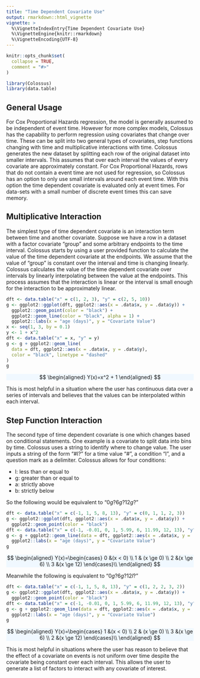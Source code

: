 ```yaml
---
title: "Time Dependent Covariate Use"
output: rmarkdown::html_vignette
vignette: >
  %\VignetteIndexEntry{Time Dependent Covariate Use}
  %\VignetteEngine{knitr::rmarkdown}
  %\VignetteEncoding{UTF-8}
---
```


```r
knitr::opts_chunk$set(
  collapse = TRUE,
  comment = "#>"
)
```

```r
library(Colossus)
library(data.table)
```

## General Usage

For Cox Proportional Hazards regression, the model is generally assumed to be independent of event time. However for more complex models, Colossus has the capability to perform regression using covariates that change over time. These can be split into two general types of covariates, step functions changing with time and multiplicative interactions with time. Colossus generates the new dataset by splitting each row of the original dataset into smaller intervals. This assumes that over each interval the values of every covariate are approximately constant. For Cox Proportional Hazards, rows that do not contain a event time are not used for regression, so Colossus has an option to only use small intervals around each event time. With this option the time dependent covariate is evaluated only at event times. For data-sets with a small number of discrete event times this can save memory.

## Multiplicative Interaction

The simplest type of time dependent covariate is an interaction term between time and another covariate. Suppose we have a row in a dataset with a factor covariate "group" and some arbitrary endpoints to the time interval. Colossus starts by using a user provided function to calculate the value of the time dependent covariate at the endpoints. We assume that the value of "group" is constant over the interval and time is changing linearly. Colossus calculates the value of the time dependent covariate over intervals by linearly interpolating between the value at the endpoints. This process assumes that the interaction is linear or the interval is small enough for the interaction to be approximately linear.

```r
dft <- data.table("x" = c(1, 2, 3), "y" = c(2, 5, 10))
g <- ggplot2::ggplot(dft, ggplot2::aes(x = .data$x, y = .data$y)) +
  ggplot2::geom_point(color = "black") +
  ggplot2::geom_line(color = "black", alpha = 1) +
  ggplot2::labs(x = "age (days)", y = "Covariate Value")
x <- seq(1, 3, by = 0.1)
y <- 1 + x^2
dft <- data.table("x" = x, "y" = y)
g <- g + ggplot2::geom_line(
  data = dft, ggplot2::aes(x = .data$x, y = .data$y),
  color = "black", linetype = "dashed"
)
g
```

<p class="text-center" style="background-color: aliceblue">
$$
\begin{aligned}
    Y(x)=x^2 + 1
\end{aligned}
$$
</p>

This is most helpful in a situation where the user has continuous data over a series of intervals and believes that the values can be interpolated within each interval.

## Step Function Interaction

The second type of time dependent covariate is one which changes based on conditional statements. One example is a covariate to split data into bins by time. Colossus uses a string to identify where to change value. The user inputs a string of the form "#l?" for a time value "#", a condition "l", and a question mark as a delimiter. Colossus allows for four conditions:

* l: less than or equal to
* g: greater than or equal to
* a: strictly above
* b: strictly below

So the following would be equivalent to "$0g?6g?12g?$"

```r
dft <- data.table("x" = c(-1, 1, 5, 8, 13), "y" = c(0, 1, 1, 2, 3))
g <- ggplot2::ggplot(dft, ggplot2::aes(x = .data$x, y = .data$y)) +
  ggplot2::geom_point(color = "black")
dft <- data.table("x" = c(-1, -0.01, 0, 1, 5.99, 6, 11.99, 12, 13), "y" = c(0, 0, 1, 1, 1, 2, 2, 3, 3))
g <- g + ggplot2::geom_line(data = dft, ggplot2::aes(x = .data$x, y = .data$y), color = "black") +
  ggplot2::labs(x = "age (days)", y = "Covariate Value")
g
```

<p class="text-center" style="background-color: aliceblue">
$$
\begin{aligned}
    Y(x)=\begin{cases} 0 &(x < 0) \\ 1 & (x \ge 0) \\ 2 &(x \ge 6) \\ 3 &(x \ge 12) \end{cases}\\
\end{aligned}
$$
</p>

Meanwhile the following is equivalent to "$0g?6g?12l?$"

```r
dft <- data.table("x" = c(-1, 1, 5, 8, 13), "y" = c(1, 2, 2, 3, 2))
g <- ggplot2::ggplot(dft, ggplot2::aes(x = .data$x, y = .data$y)) +
  ggplot2::geom_point(color = "black")
dft <- data.table("x" = c(-1, -0.01, 0, 1, 5.99, 6, 11.99, 12, 13), "y" = c(1, 1, 2, 2, 2, 3, 3, 2, 2))
g <- g + ggplot2::geom_line(data = dft, ggplot2::aes(x = .data$x, y = .data$y), color = "black") +
  ggplot2::labs(x = "age (days)", y = "Covariate Value")
g
```

<p class="text-center" style="background-color: aliceblue">
$$
\begin{aligned}
    Y(x)=\begin{cases} 1 &(x < 0) \\ 2 & (x \ge 0) \\ 3 &(x \ge 6) \\ 2 &(x \ge 12) \end{cases}\\
\end{aligned}
$$
</p>

This is most helpful in situations where the user has reason to believe that the effect of a covariate on events is not uniform over time despite the covariate being constant over each interval. This allows the user to generate a list of factors to interact with any covariate of interest.




